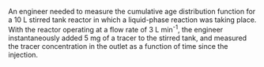 An engineer needed to measure the cumulative age distribution function for a 10 L stirred tank reactor in which a liquid-phase reaction was taking place. With the reactor operating at a flow rate of 3 L min^-1^, the engineer instantaneously added 5 mg of a tracer to the stirred tank, and measured the tracer concentration in the outlet as a function of time since the injection. 
